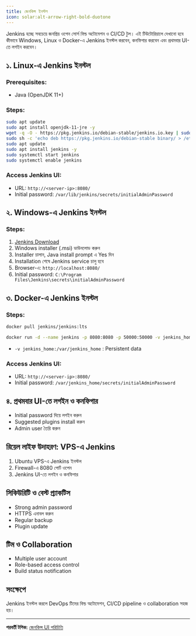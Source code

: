 ```yaml
---
title: জেনকিন্স ইনস্টল
icon: solar:alt-arrow-right-bold-duotone
---
```


Jenkins হচ্ছে সবচেয়ে জনপ্রিয় ওপেন সোর্স বিল্ড অটোমেশন ও CI/CD টুল। এই টিউটোরিয়ালে দেখানো হবে কীভাবে Windows, Linux ও Docker-এ Jenkins ইনস্টল করবেন, কনফিগার করবেন এবং প্রথমবার UI-তে লগইন করবেন।

## ১. Linux-এ Jenkins ইনস্টল

### Prerequisites:
- Java (OpenJDK 11+)

### Steps:
```bash
sudo apt update
sudo apt install openjdk-11-jre -y
wget -q -O - https://pkg.jenkins.io/debian-stable/jenkins.io.key | sudo apt-key add -
sudo sh -c 'echo deb https://pkg.jenkins.io/debian-stable binary/ > /etc/apt/sources.list.d/jenkins.list'
sudo apt update
sudo apt install jenkins -y
sudo systemctl start jenkins
sudo systemctl enable jenkins
```

### Access Jenkins UI:
- URL: `http://<server-ip>:8080/`
- Initial password: `/var/lib/jenkins/secrets/initialAdminPassword`

## ২. Windows-এ Jenkins ইনস্টল

### Steps:
1. [Jenkins Download](https://www.jenkins.io/download/)
2. Windows installer (.msi) ডাউনলোড করুন
3. Installer চালান, Java install prompt এ Yes দিন
4. Installation শেষে Jenkins service চালু হবে
5. Browser-এ: `http://localhost:8080/`
6. Initial password: `C:\Program Files\Jenkins\secrets\initialAdminPassword`

## ৩. Docker-এ Jenkins ইনস্টল

### Steps:
```bash
docker pull jenkins/jenkins:lts

docker run -d --name jenkins -p 8080:8080 -p 50000:50000 -v jenkins_home:/var/jenkins_home jenkins/jenkins:lts
```
- `-v jenkins_home:/var/jenkins_home` : Persistent data

### Access Jenkins UI:
- URL: `http://<server-ip>:8080/`
- Initial password: `/var/jenkins_home/secrets/initialAdminPassword`

## ৪. প্রথমবার UI-তে লগইন ও কনফিগার
- Initial password দিয়ে লগইন করুন
- Suggested plugins install করুন
- Admin user তৈরি করুন

## রিয়েল লাইফ উদাহরণ: VPS-এ Jenkins

1. Ubuntu VPS-এ Jenkins ইনস্টল
2. Firewall-এ 8080 পোর্ট ওপেন
3. Jenkins UI-তে লগইন ও কনফিগার

## সিকিউরিটি ও বেস্ট প্র্যাকটিস
- Strong admin password
- HTTPS এনাবল করুন
- Regular backup
- Plugin update

## টিম ও Collaboration
- Multiple user account
- Role-based access control
- Build status notification

## সংক্ষেপে
Jenkins ইনস্টল করলে DevOps টিমের বিল্ড অটোমেশন, CI/CD pipeline ও collaboration সহজ হয়।

---

**পরবর্তী টপিক:** [জেনকিন্স UI পরিচিতি](/dev-ops/jenkins-ui)
